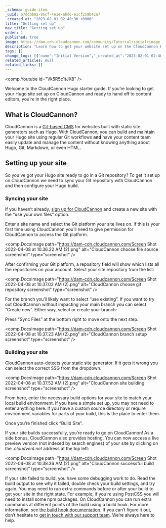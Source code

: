 ```yaml
---
_schema: guide-item
_uuid: 67ddbb92-86cf-4e1e-abd6-61cf259b42a7
_created_at: "2023-02-01 02:40:30 +0000"
title: "Getting set up"
nav_title: "Getting set up"
order: 1
published: true
image: https://dam-cdn.cloudcannon.com/community/Tutorial+social+image.png
description: "Learn how to get your website set up on the CloudCannon Hugo CMS."
tags: []
change_logs: [{"name":"Initial Version","_created_at":"2023-02-01 02:40:30 +0000"}]
related_articles: null
related_links: []
---
```


<comp.Youtube id="Vk5R5c1tJX8" />

Welcome to the CloudCannon Hugo starter guide. If you’re looking to get
your Hugo site set up on CloudCannon and ready to hand off to content
editors, you’re in the right place.

## What is CloudCannon?

CloudCannon is a [Git-based CMS](https://cloudcannon.com/hugo-cms/) for
websites built with static site generators such as Hugo. With CloudCannon,
you can build and maintain your Hugo site using regular Git workflows
**and** have your content team easily update and manage the content
without knowing anything about Hugo, Git, Markdown, or even HTML.

## Setting up your site

So you’ve got your Hugo site ready to go in a Git repository? To get it
set up on CloudCannon we need to sync your Git repository with CloudCannon
and then configure your Hugo build.

### Syncing your site

If you haven’t already, [sign up for
CloudCannon](https://app.cloudcannon.com/register) and create a new site with the “use your own
files” option.

Enter a site name and select the Git platform your site lives on. If this
is your first time using CloudCannon you’ll need to give permission for
CloudCannon to access the Git platform.

<comp.DocsImage path="https://dam-cdn.cloudcannon.com/Screen Shot 2022-04-08 at 10.36.22 AM (2).png" alt="CloudCannon choose file source screenshot" type="screenshot" />

After confirming your Git platform, a repository field will show which
lists all the repositories on your account. Select your site repository
from the list:

<comp.DocsImage path="https://dam-cdn.cloudcannon.com/Screen Shot 2022-04-08 at 10.37.02 AM (2).png" alt="CloudCannon choose git repository screenshot" type="screenshot" />

For the branch you’ll likely want to select “use existing”. If you want to
try out CloudCannon without impacting your main branch you can select
“Create new”. Either way, select or create your branch:

Press “Sync Files” at the bottom right to move onto the next step.

<comp.DocsImage path="https://dam-cdn.cloudcannon.com/Screen Shot 2022-04-08 at 10.37.23 AM (2).png" alt="CloudCannon branch setup screenshot" type="screenshot" />

### Building your site
CloudCannon auto-detects your static site generator. If it gets it wrong
you can select the correct SSG from the dropdown.

<comp.DocsImage path="https://dam-cdn.cloudcannon.com/Screen Shot 2022-04-08 at 10.37.52 AM (2).png" alt="CloudCannon site building screenshot" type="screenshot" />

From here, enter the necessary build options for your site to match your
local build environment. If you have a simple set up, you may not need to
enter anything here. If you have a custom source directory or require
environment variables for parts of your build, this is the place to enter
them.

Once you’re finished click “Build Site”.

If your site builds successfully, you’re ready to go on CloudCannon\! As a
side bonus, CloudCannon also provides hosting. You can now access a live
preview version (not indexed by search engines) of your site by clicking
on the *.cloudvent.net* address at the top left:

<comp.DocsImage path="https://dam-cdn.cloudcannon.com/Screen Shot 2022-04-08 at 10.38.36 AM (2).png" alt="CloudCannon successful build screenshot" type="screenshot" />

If your site failed to build, you have some debugging work to do. Read the
build output to see why it failed, double check your build settings, and
try again. You may need to run extra commands before or after your build
to get your site in the right state. For example, if you’re using PostCSS
you will need to install some npm packages. On CloudCannon you can run
extra commands at different points of the build using a build hook. For
more information, see [the build hook
documentation](/documentation/articles/extending-your-build-process-with-hooks/).
If you can’t figure it out, don’t hesitate to [get in touch with our
support team](/documentation/support/). We’re
always here to help.